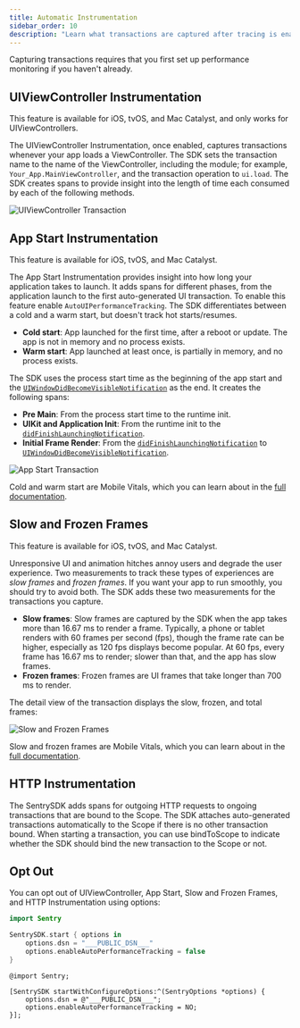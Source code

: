 ```yaml
---
title: Automatic Instrumentation
sidebar_order: 10
description: "Learn what transactions are captured after tracing is enabled."
---
```


<Note>

Capturing transactions requires that you first <PlatformLink to="/performance/">set up performance monitoring</PlatformLink> if you haven't already.

</Note>

## UIViewController Instrumentation

This feature is available for iOS, tvOS, and Mac Catalyst, and only works for UIViewControllers.

The UIViewController Instrumentation, once enabled, captures transactions whenever your app loads a ViewController. The SDK sets the transaction name to the name of the ViewController, including the module; for example, `Your_App.MainViewController`, and the transaction operation to `ui.load`. The SDK creates spans to provide insight into the length of time each consumed by each of the following methods.

![UIViewController Transaction](ui-view-controller-transaction.png)

## App Start Instrumentation

This feature is available for iOS, tvOS, and Mac Catalyst.

The App Start Instrumentation provides insight into how long your application takes to launch. It adds spans for different phases, from the application launch to the first auto-generated UI transaction.
To enable this feature enable `AutoUIPerformanceTracking`. The SDK differentiates between a cold and a warm start, but doesn't track hot starts/resumes.
* __Cold start__: App launched for the first time, after a reboot or update. The app is not in memory and no process exists.
* __Warm start__: App launched at least once, is partially in memory, and no process exists.

The SDK uses the process start time as the beginning of the app start and the [`UIWindowDidBecomeVisibleNotification`][UIWindow] as the end. It creates the following spans:
* __Pre Main__: From the process start time to the runtime init.
* __UIKit and Application Init__: From the runtime init to the [`didFinishLaunchingNotification`][didFinishLaunching].
* __Initial Frame Render__: From the [`didFinishLaunchingNotification`][didFinishLaunching] to [`UIWindowDidBecomeVisibleNotification`][UIWindow].

![App Start Transaction](app-start-transaction.png)

Cold and warm start are Mobile Vitals, which you can learn about in the [full documentation](/product/performance/mobile-vitals).

## Slow and Frozen Frames

This feature is available for iOS, tvOS, and Mac Catalyst.

Unresponsive UI and animation hitches annoy users and degrade the user experience. Two measurements to track these types of experiences are *slow frames* and *frozen frames*. If you want your app to run smoothly, you should try to avoid both. The SDK adds these two measurements for the transactions you capture.

- **Slow frames**: Slow frames are captured by the SDK when the app takes more than 16.67 ms to render a frame. Typically, a phone or tablet renders with 60 frames per second (fps), though the frame rate can be higher, especially as 120 fps displays become popular. At 60 fps, every frame has 16.67 ms to render; slower than that, and the app has slow frames.
- **Frozen frames**: Frozen frames are UI frames that take longer than 700 ms to render.

The detail view of the transaction displays the slow, frozen, and total frames:

![Slow and Frozen Frames](slow-frozen-frames.png)

Slow and frozen frames are Mobile Vitals, which you can learn about in the [full documentation](/product/performance/mobile-vitals).

## HTTP Instrumentation

The SentrySDK adds spans for outgoing HTTP requests to ongoing transactions that are bound to the Scope.
The SDK attaches auto-generated transactions automatically to the Scope if there is no other transaction bound.
When starting a transaction, you can use bindToScope to indicate whether the SDK should bind the new transaction to the Scope or not.

## Opt Out

You can opt out of UIViewController, App Start, Slow and Frozen Frames, and HTTP Instrumentation using options:

```swift {tabTitle:Swift}
import Sentry

SentrySDK.start { options in
    options.dsn = "___PUBLIC_DSN___"
    options.enableAutoPerformanceTracking = false
}
```

```objc {tabTitle:Objective-C}
@import Sentry;

[SentrySDK startWithConfigureOptions:^(SentryOptions *options) {
    options.dsn = @"___PUBLIC_DSN___";
    options.enableAutoPerformanceTracking = NO;
}];
```

[UIWindow]: https://developer.apple.com/documentation/uikit/uiwindowdidbecomevisiblenotification
[didFinishLaunching]: https://developer.apple.com/documentation/uikit/uiapplication/1622971-didfinishlaunchingnotification
